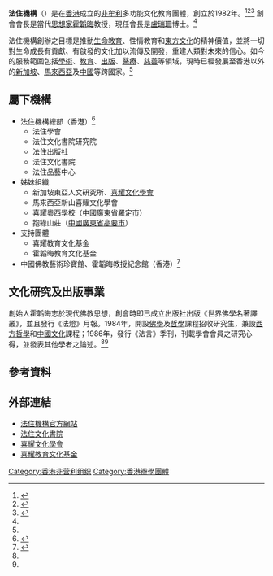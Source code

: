 '''法住機構'''（{{lang-en|Dharmasthiti Group}}）是在[[香港|香港]]成立的[[非牟利組織|非牟利]]多功能文化教育團體，創立於1982年。<ref name=dict>{{cite web|editor=慈怡法師|title=佛教法住學會|work=佛光大辭典|page=p2677|url=http://buddhaspace.org/dict/fk/data/%25E4%25BD%259B%25E6%2595%2599%25E6%25B3%2595%25E4%25BD%258F%25E5%25AD%25B8%25E6%259C%2583.html|accessdate=2020-10-08|archive-date=2020-10-09|archive-url=https://web.archive.org/web/20201009212201/http://buddhaspace.org/dict/fk/data/%25E4%25BD%259B%25E6%2595%2599%25E6%25B3%2595%25E4%25BD%258F%25E5%25AD%25B8%25E6%259C%2583.html|dead-url=no}}</ref><ref name=chi>{{cite book|journal=中華佛教百科全書|volume=11|page=p3418|url=http://fofa.foxue.org/2006/429_0512/75755.html|title=法住學會|accessdate=2020-10-08|archive-date=2020-10-12|archive-url=https://web.archive.org/web/20201012004559/http://fofa.foxue.org/2006/429_0512/75755.html|dead-url=no}}</ref><ref>{{cite book|author=鄧家宙|title=香港佛教史|chapter=丙 文教事業|page=250|location=香港|publisher=中華書局|year=2015|accessdate=2020-10-08|url=https://books.google.com/books?id=b0GrCgAAQBAJ&pg=PA250&lpg=PA250|isbn=9789888340620}}</ref> 創會會長是當代[[思想家|思想家]][[霍韜晦|霍韜晦]]教授，現任會長是[[盧瑞珊|盧瑞珊]]博士。<ref name=about />

法住機構創辦之目標是推動[[生命教育|生命教育]]、性情教育和[[東方文化|東方文化]]的精神價值，並將一切對生命成長有貢獻、有啟發的文化加以流傳及開發，重建人類對未來的信心。如今的服務範圍包括[[學術|學術]]、[[教育|教育]]、[[出版|出版]]、[[健康照護|醫療]]、[[慈善|慈善]]等領域，現時已經發展至香港以外的[[新加坡|新加坡]]、[[馬來西亞|馬來西亞]]及[[中國|中國]]等跨國家。<ref name=about />

== 屬下機構 ==
* 法住機構總部（香港）<ref name=about>{{cite web|title=關於我們|url=https://dbi.org.hk/about-us/|publisher=法住機構|accessdate=2020-10-08|archive-date=2021-01-26|archive-url=https://web.archive.org/web/20210126045153/https://dbi.org.hk/about-us/|dead-url=no}}</ref>
** 法住學會
** 法住文化書院研究院
** 法住出版社
** 法住文化書院
** 法住品藝中心
* 姊妹組織
** 新加坡東亞人文研究所、[[喜耀文化學會|喜耀文化學會]]
** 馬來西亞新山喜耀文化學會
** 喜耀粵西學校（[[中國|中國]][[廣東省|廣東省]][[羅定市|羅定市]]）
** 抱綠山莊（[[中國|中國]][[廣東省|廣東省]][[高要市|高要市]]）
* 支持團體
** 喜耀教育文化基金
** 霍韜晦教育文化基金
* 中國佛教藝術珍寶館、霍韜晦教授紀念館（香港）<ref>{{cite news|author=子京|title=霍韜晦展館開幕 佛教瑰寶任君賞|url=http://paper.wenweipo.com/2020/06/10/HK2006100044.htm|newspaper=文匯報|location=香港|date=2020-06-10|accessdate=2020-10-08|archive-date=2020-10-15|archive-url=https://web.archive.org/web/20201015154958/http://paper.wenweipo.com/2020/06/10/HK2006100044.htm|dead-url=no}}</ref>

== 文化研究及出版事業 ==
創始人霍韜晦志於現代佛教思想，創會時即已成立出版社出版《世界佛學名著譯叢》，並且發行《法燈》月報。1984年，開設[[佛學|佛學]]及[[哲學|哲學]]課程招收研究生，兼設[[西方哲學|西方哲學]]和[[中國文化|中國文化]]課程；1986年，發行《法言》季刊，刊載學會會員之研究心得，並發表其他學者之論述。<ref name=dict /><ref name=chi />

== 參考資料 ==
{{reflist}}

== 外部連結 ==
* [http://www.dbi.org.hk/ 法住機構官方網站] {{Wayback|url=http://www.dbi.org.hk/ |date=20210413034853 }}
* [http://www.dccs.edu.hk/ 法住文化書院] {{Wayback|url=http://www.dccs.edu.hk/ |date=20111227135838 }}
* [http://www.xiyaoculture.org/ 喜耀文化學會] {{Wayback|url=http://www.xiyaoculture.org/ |date=20210122223652 }}
* [http://www.xiyaofund.org.hk/ 喜耀教育文化基金] {{Wayback|url=http://www.xiyaofund.org.hk/ |date=20201009065932 }}

{{Authority control}}

[[Category:香港非营利组织|Category:香港非营利组织]]
[[Category:香港辦學團體|Category:香港辦學團體]]